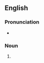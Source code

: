 ==English==

===Pronunciation===
*  {{IPA|en|/ˈklɑːs.meɪts/}}

===Noun===
{{head|en|noun form}}

# {{plural of|en|classmate}}